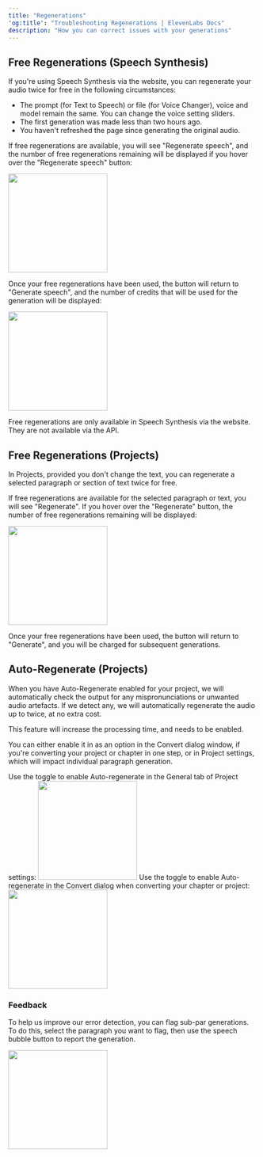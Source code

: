 ```yaml
---
title: "Regenerations"
'og:title': "Troubleshooting Regenerations | ElevenLabs Docs"
description: "How you can correct issues with your generations"
---
```


## Free Regenerations (Speech Synthesis)

If you're using Speech Synthesis via the website, you can regenerate your audio twice for free in the following circumstances:
- The prompt (for Text to Speech) or file (for Voice Changer), voice and model remain the same.  You can change the voice setting sliders.
- The first generation was made less than two hours ago.
- You haven't refreshed the page since generating the original audio.

If free regenerations are available, you will see "Regenerate speech", and the number of free regenerations remaining will be displayed if you hover over the "Regenerate speech" button:

<Frame>
<img height="200" src="/product/troubleshooting/images/tts-regen.webp" />
</Frame>
 
Once your free regenerations have been used, the button will return to "Generate speech", and the number of credits that will be used for the generation will be displayed:

<Frame>
<img height="200" src="/product/troubleshooting/images/tts-gen.webp" />
</Frame>
 
Free regenerations are only available in Speech Synthesis via the website.  They are not available via the API.

## Free Regenerations (Projects)

In Projects, provided you don't change the text, you can regenerate a selected paragraph or section of text twice for free.

If free regenerations are available for the selected paragraph or text, you will see "Regenerate".  If you hover over the "Regenerate" button, the number of free regenerations remaining will be displayed:

<Frame>
<img height="200" src="/product/troubleshooting/images/projects-regeneration.webp" />
</Frame>
 
Once your free regenerations have been used, the button will return to "Generate", and you will be charged for subsequent generations.

## Auto-Regenerate (Projects)

When you have Auto-Regenerate enabled for your project, we will automatically check the output for any mispronunciations or unwanted audio artefacts.  If we detect any, we will automatically regenerate the audio up to twice, at no extra cost.  

This feature will increase the processing time, and needs to be enabled.

You can either enable it in as an option in the Convert dialog window, if you're converting your project or chapter in one step, or in Project settings, which will impact individual paragraph generation.

<Accordion title="How to enable in Project settings">
Use the toggle to enable Auto-regenerate in the General tab of Project settings:
<Frame>
<img height="200" src="/product/troubleshooting/images/projects-auto-regen-settings.webp" />
</Frame>
</Accordion>

<Accordion title="How to enable in Convert dialog">
Use the toggle to enable Auto-regenerate in the Convert dialog when converting your chapter or project: 
<Frame>
<img height="200" src="/product/troubleshooting/images/projects-auto-regen-settings.webp" />
</Frame>
</Accordion>

### Feedback

To help us improve our error detection, you can flag sub-par generations.  To do this, select the paragraph you want to flag, then use the speech bubble button to report the generation.

<Frame>
<img height="200" src="/product/troubleshooting/images/projects-feedback.webp" />
</Frame>





